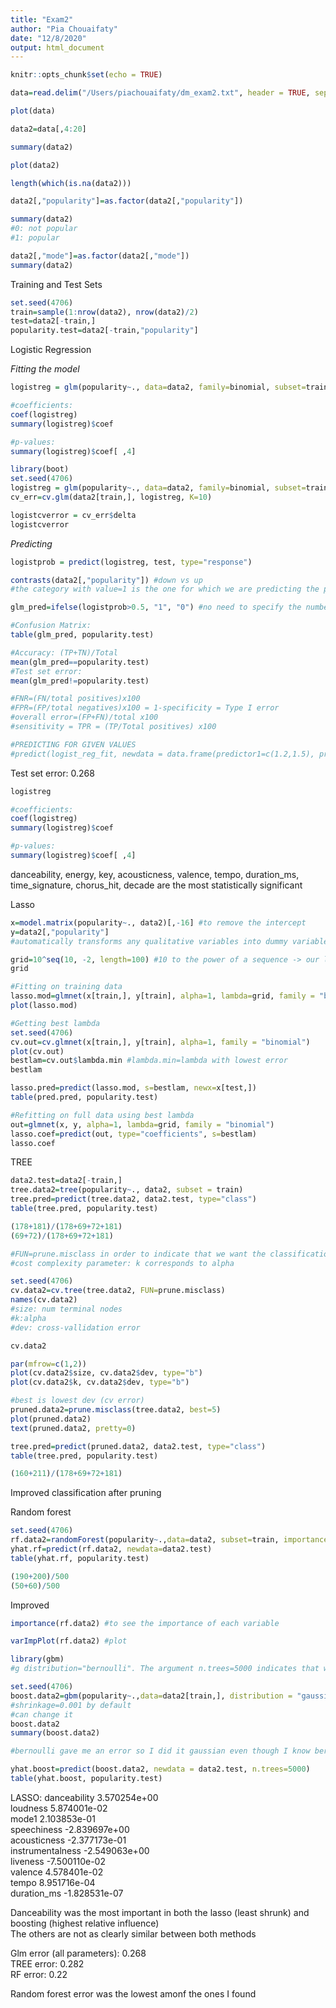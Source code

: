 ```yaml
---
title: "Exam2"
author: "Pia Chouaifaty"
date: "12/8/2020"
output: html_document
---
```


```r
knitr::opts_chunk$set(echo = TRUE)
```

```r
data=read.delim("/Users/piachouaifaty/dm_exam2.txt", header = TRUE, sep = "\t")
```

```r
plot(data)
```

```r
data2=data[,4:20]
```

```r
summary(data2)
```

```r
plot(data2)
```

```r
length(which(is.na(data2)))
```

```r
data2[,"popularity"]=as.factor(data2[,"popularity"])
```

```r
summary(data2)
#0: not popular
#1: popular
```

```r
data2[,"mode"]=as.factor(data2[,"mode"])
summary(data2)
```

Training and Test Sets
```r
set.seed(4706)
train=sample(1:nrow(data2), nrow(data2)/2)
test=data2[-train,]
popularity.test=data2[-train,"popularity"]
```


Logistic Regression

*Fitting the model*
```r
logistreg = glm(popularity~., data=data2, family=binomial, subset=train)

#coefficients:
coef(logistreg)
summary(logistreg)$coef

#p-values:
summary(logistreg)$coef[ ,4]
```



```r
library(boot)
set.seed(4706)
logistreg = glm(popularity~., data=data2, family=binomial, subset=train)
cv_err=cv.glm(data2[train,], logistreg, K=10)
```

```r
logistcverror = cv_err$delta
logistcverror 
```

*Predicting*
```r
logistprob = predict(logistreg, test, type="response") 

contrasts(data2[,"popularity"]) #down vs up
#the category with value=1 is the one for which we are predicting the probability (alphabetical by default)
```

```r
glm_pred=ifelse(logistprob>0.5, "1", "0") #no need to specify the number of observations

#Confusion Matrix:
table(glm_pred, popularity.test)

#Accuracy: (TP+TN)/Total
mean(glm_pred==popularity.test)
#Test set error: 
mean(glm_pred!=popularity.test)

#FNR=(FN/total positives)x100
#FPR=(FP/total negatives)x100 = 1-specificity = Type I error
#overall error=(FP+FN)/total x100
#sensitivity = TPR = (TP/Total positives) x100

#PREDICTING FOR GIVEN VALUES
#predict(logist_reg_fit, newdata = data.frame(predictor1=c(1.2,1.5), predictor2=c(1.1,-0.8)), type="response")
```

Test set error: 0.268

```r
logistreg
```

```r
#coefficients:
coef(logistreg)
summary(logistreg)$coef

#p-values:
summary(logistreg)$coef[ ,4]
```

danceability, energy, key, acousticness, valence, tempo, duration_ms, time_signature, chorus_hit, decade are the most statistically significant

Lasso

```r
x=model.matrix(popularity~., data2)[,-16] #to remove the intercept
y=data2[,"popularity"]
#automatically transforms any qualitative variables into dummy variables

grid=10^seq(10, -2, length=100) #10 to the power of a sequence -> our lambda values
grid

#Fitting on training data
lasso.mod=glmnet(x[train,], y[train], alpha=1, lambda=grid, family = "binomial")
plot(lasso.mod)
```

```r
#Getting best lambda
set.seed(4706)
cv.out=cv.glmnet(x[train,], y[train], alpha=1, family = "binomial")
plot(cv.out)
bestlam=cv.out$lambda.min #lambda.min=lambda with lowest error
bestlam
```

```r
lasso.pred=predict(lasso.mod, s=bestlam, newx=x[test,])
table(pred.pred, popularity.test)
```

```r
#Refitting on full data using best lambda
out=glmnet(x, y, alpha=1, lambda=grid, family = "binomial")
lasso.coef=predict(out, type="coefficients", s=bestlam)
lasso.coef
```

TREE

```r
data2.test=data2[-train,]
tree.data2=tree(popularity~., data2, subset = train)
tree.pred=predict(tree.data2, data2.test, type="class")
table(tree.pred, popularity.test)
```

```r
(178+181)/(178+69+72+181)
(69+72)/(178+69+72+181)
```


```r
#FUN=prune.misclass in order to indicate that we want the classification error rate to guide the cross-validation and pruning process, rather than the default for the cv.tree() function, which is deviance
#cost complexity parameter: k corresponds to alpha

set.seed(4706)
cv.data2=cv.tree(tree.data2, FUN=prune.misclass)
names(cv.data2)
#size: num terminal nodes
#k:alpha
#dev: cross-vallidation error

cv.data2
```

```r
par(mfrow=c(1,2))
plot(cv.data2$size, cv.data2$dev, type="b")
plot(cv.data2$k, cv.data2$dev, type="b")
```

```r
#best is lowest dev (cv error)
pruned.data2=prune.misclass(tree.data2, best=5)
plot(pruned.data2)
text(pruned.data2, pretty=0)
```

```r
tree.pred=predict(pruned.data2, data2.test, type="class")
table(tree.pred, popularity.test)
```

```r
(160+211)/(178+69+72+181)
```
 
Improved classification after pruning

Random forest
```r
set.seed(4706)
rf.data2=randomForest(popularity~.,data=data2, subset=train, importance=TRUE)
yhat.rf=predict(rf.data2, newdata=data2.test)
table(yhat.rf, popularity.test)
```

```r
(190+200)/500
(50+60)/500
```
Improved

```r
importance(rf.data2) #to see the importance of each variable

varImpPlot(rf.data2) #plot
```


```r
library(gbm)
#g distribution="bernoulli". The argument n.trees=5000 indicates that we want 5000 trees, and the option interaction.depth=3 limits the depth of each tree

set.seed(4706)
boost.data2=gbm(popularity~.,data=data2[train,], distribution = "gaussian", n.trees=5000, interaction.depth=3)
#shrinkage=0.001 by default
#can change it
boost.data2
summary(boost.data2)

#bernoulli gave me an error so I did it gaussian even though I know bernoulli is what I should use for binary classification
```

```r
yhat.boost=predict(boost.data2, newdata = data2.test, n.trees=5000)
table(yhat.boost, popularity.test)
```

LASSO:
danceability      3.570254e+00  
loudness          5.874001e-02  
mode1             2.103853e-01  
speechiness      -2.839697e+00  
acousticness     -2.377173e-01  
instrumentalness -2.549063e+00  
liveness         -7.500110e-02  
valence           4.578401e-02  
tempo             8.951716e-04  
duration_ms      -1.828531e-07  


Danceability was the most important in both the lasso (least shrunk) and boosting (highest relative influence)  
The others are not as clearly similar between both methods  

Glm error (all parameters): 0.268  
TREE error: 0.282  
RF error: 0.22  

Random forest error was the lowest amonf the ones I found


